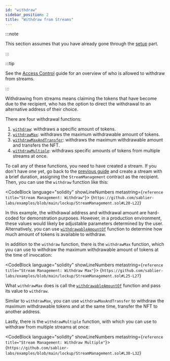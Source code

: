 ```yaml
---
id: "withdraw"
sidebar_position: 2
title: "Withdraw from Streams"
---
```



:::note

This section assumes that you have already gone through the [setup](/guides/lockup/examples/stream-management/setup)
part.

:::

:::tip

See the [Access Control](/reference/lockup/access-control) guide for an overview of who is allowed to withdraw from
streams.

:::

Withdrawing from streams means claiming the tokens that have become due to the recipient, who has the option to direct
the withdrawal to an alternative address of their choice.

There are four withdrawal functions:

1. [`withdraw`](/reference/lockup/contracts/contract.SablierLockup#withdraw): withdraws a specific amount
   of tokens.
2. [`withdrawMax`](/reference/lockup/contracts/contract.SablierLockup#withdrawmax): withdraws the maximum
   withdrawable amount of tokens.
3. [`withdrawMaxAndTransfer`](/reference/lockup/contracts/contract.SablierLockup#withdrawmaxandtransfer):
   withdraws the maximum withdrawable amount and transfers the NFT.
4. [`withdrawMultiple`](/reference/lockup/contracts/contract.SablierLockup#withdrawmultiple): withdraws
   specific amounts of tokens from multiple streams at once.

To call any of these functions, you need to have created a stream. If you don't have one yet, go back to the
[previous guide](/guides/lockup/examples/create-stream/lockup-linear) and create a stream with a brief duration,
assigning the `StreamManagement` contract as the recipient. Then, you can use the `withdraw` function like this:

<CodeBlock language="solidity" showLineNumbers metastring={`reference title="Stream Management: Withdraw"`}>
  {`https://github.com/sablier-labs/examples/blob/main/lockup/StreamManagement.sol#L20-L22`}
</CodeBlock>

In this example, the withdrawal address and withdrawal amount are hard-coded for demonstration purposes. However, in a
production environment, these values would likely be adjustable parameters determined by the user. Alternatively, you
can use [`withdrawableAmountOf`](/reference/lockup/contracts/contract.SablierLockup#withdrawableamountof)
function to determine how much amount of tokens is available to withdraw.

In addition to the `withdraw` function, there is the `withdrawMax` function, which you can use to withdraw the maximum
withdrawable amount of tokens at the time of invocation:

<CodeBlock language="solidity" showLineNumbers metastring={`reference title="Stream Management: Withdraw Max"`}>
  {`https://github.com/sablier-labs/examples/blob/main/lockup/StreamManagement.sol#L25-L27`}
</CodeBlock>

What `withdrawMax` does is call the
[`withdrawableAmountOf`](/reference/lockup/contracts/contract.SablierLockup#withdrawableamountof) function
and pass its value to `withdraw`.

Similar to `withdrawMax`, you can use `withdrawMaxAndTransfer` to withdraw the maximum withdrawable tokens and at the
same time, transfer the NFT to another address.

Lastly, there is the `withdrawMultiple` function, with which you can use to withdraw from multiple streams at once:

<CodeBlock language="solidity" showLineNumbers metastring={`reference title="Stream Management: Withdraw Multiple"`}>
  {`https://github.com/sablier-labs/examples/blob/main/lockup/StreamManagement.sol#L30-L32`}
</CodeBlock>
